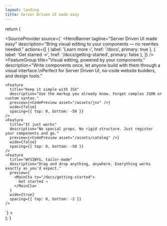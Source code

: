 ```yaml
---
layout: landing
title: Server Driven UI made easy
---
```



  return (
    <main>
      <SourceProvider
        source={`
<VStack>
  <HeroBanner
    tagline="Server Driven UI made easy"
    description="Bring visual editing to your components — no rewrites needed."
    actions={[
      { label: 'Learn more ›', href: '/docs', primary: true },
      { label: 'Get started →', href: '/docs/getting-started', primary: false },
    ]}
  />
  <Playground />
  <FeatureGroup
    title="Visual editing, powered by your components."
    description="Write components once, let anyone build with them through a visual interface.\nPerfect for Server Driven UI, no-code website builders, and design tools."
  >
    <Feature
      title="Keep it simple with JSX"
      description="Use the markup you already know. Forget complex JSON or custom syntax."
      preview={<CodePreview asset="/assets/jsx" />}
      wide={false}
      spacing={{ top: 0, bottom: -50 }}
    />
    <Feature
      title="It just works"
      description="No special props. No rigid structure. Just register your components and go."
      preview={<CodePreview asset="/assets/catalog" />}
      wide={false}
      spacing={{ top: 0, bottom: -50 }}
    />
    <Feature
      title="WYSIWYG, tailor-made"
      description="Drag and drop anything, anywhere. Everything works exactly as you'd expect."
      preview={
        <MainCta to="/docs/getting-started">
          Get started →
        </MainCta>
      }
      wide={true}
      spacing={{ top: 0, bottom: -2 }}
    />
  </FeatureGroup>
</VStack>`}
      >
        <SourceRenderer />
      </SourceProvider>
    </main>
  );
}
